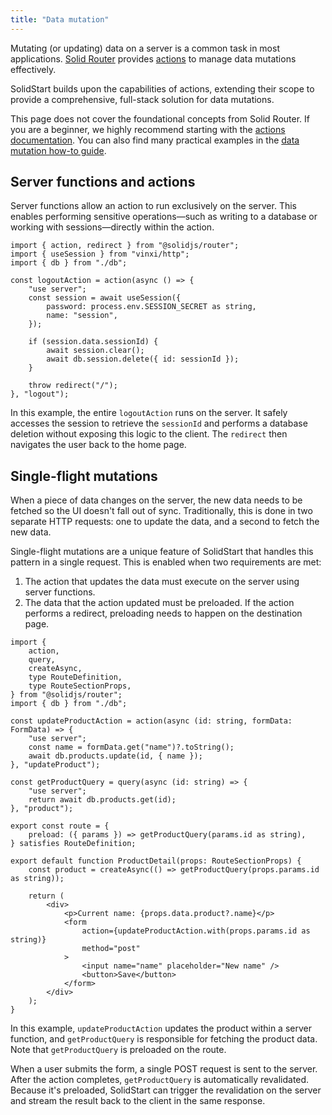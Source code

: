 ```yaml
---
title: "Data mutation"
---
```


Mutating (or updating) data on a server is a common task in most applications.
[Solid Router](/solid-router) provides [actions](/solid-router/concepts/actions) to manage data mutations effectively.

SolidStart builds upon the capabilities of actions, extending their scope to provide a comprehensive, full-stack solution for data mutations.

This page does not cover the foundational concepts from Solid Router.
If you are a beginner, we highly recommend starting with the [actions documentation](/solid-router/concepts/actions).
You can also find many practical examples in the [data mutation how-to guide](/solid-start/guides/data-mutation).

## Server functions and actions

Server functions allow an action to run exclusively on the server.
This enables performing sensitive operations—such as writing to a database or working with sessions—directly within the action.

```tsx
import { action, redirect } from "@solidjs/router";
import { useSession } from "vinxi/http";
import { db } from "./db";

const logoutAction = action(async () => {
	"use server";
	const session = await useSession({
		password: process.env.SESSION_SECRET as string,
		name: "session",
	});

	if (session.data.sessionId) {
		await session.clear();
		await db.session.delete({ id: sessionId });
	}

	throw redirect("/");
}, "logout");
```

In this example, the entire `logoutAction` runs on the server.
It safely accesses the session to retrieve the `sessionId` and performs a database deletion without exposing this logic to the client.
The `redirect` then navigates the user back to the home page.

## Single-flight mutations

When a piece of data changes on the server, the new data needs to be fetched so the UI doesn't fall out of sync.
Traditionally, this is done in two separate HTTP requests: one to update the data, and a second to fetch the new data.

Single-flight mutations are a unique feature of SolidStart that handles this pattern in a single request.
This is enabled when two requirements are met:

1. The action that updates the data must execute on the server using server functions.
2. The data that the action updated must be preloaded.
   If the action performs a redirect, preloading needs to happen on the destination page.

```tsx title="src/routes/products/[id].tsx"
import {
	action,
	query,
	createAsync,
	type RouteDefinition,
	type RouteSectionProps,
} from "@solidjs/router";
import { db } from "./db";

const updateProductAction = action(async (id: string, formData: FormData) => {
	"use server";
	const name = formData.get("name")?.toString();
	await db.products.update(id, { name });
}, "updateProduct");

const getProductQuery = query(async (id: string) => {
	"use server";
	return await db.products.get(id);
}, "product");

export const route = {
	preload: ({ params }) => getProductQuery(params.id as string),
} satisfies RouteDefinition;

export default function ProductDetail(props: RouteSectionProps) {
	const product = createAsync(() => getProductQuery(props.params.id as string));

	return (
		<div>
			<p>Current name: {props.data.product?.name}</p>
			<form
				action={updateProductAction.with(props.params.id as string)}
				method="post"
			>
				<input name="name" placeholder="New name" />
				<button>Save</button>
			</form>
		</div>
	);
}
```

In this example, `updateProductAction` updates the product within a server function, and `getProductQuery` is responsible for fetching the product data.
Note that `getProductQuery` is preloaded on the route.

When a user submits the form, a single POST request is sent to the server.
After the action completes, `getProductQuery` is automatically revalidated.
Because it's preloaded, SolidStart can trigger the revalidation on the server and stream the result back to the client in the same response.
